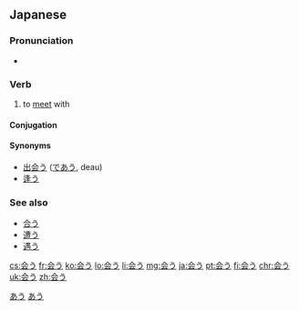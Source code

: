 ==Japanese==
{{ja-kanjitab|あ|sort=あう|yomi=kun}}
{{rfe|lang=ja}}

===Pronunciation===
* {{audio|Ja-au-meet(see) or fit.ogg|Audio}}

===Verb===
{{ja-verb|あう|type=1|tr=intrans}}

# to [[meet]] with

====Conjugation====
{{ja-go-u|会|あ}}

====Synonyms====
* [[出会う]] ([[であう]], deau)
* [[逢う]]

===See also===
* [[合う]]
* [[遭う]]
* [[遇う]]

[[Category:1000 Japanese basic words|あう]]
[[Category:ja:JLPT-5|あう]]

[[cs:会う]]
[[fr:会う]]
[[ko:会う]]
[[lo:会う]]
[[li:会う]]
[[mg:会う]]
[[ja:会う]]
[[pt:会う]]
[[fi:会う]]
[[chr:会う]]
[[uk:会う]]
[[zh:会う]]